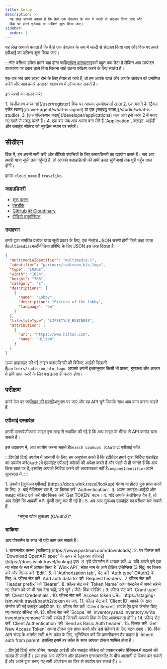 ```yaml
---
title: Setup
description: >-
  यह लेख आपको बताता है कि कैसे एक डेवलपर के रूप में जल्दी से सेटअप किया जाए और
  विंक पर हमारे एपीआई का परीक्षण शुरू किया जाए।
sidebar:
  order: 1
---
```


यह लेख आपको बताता है कि कैसे एक डेवलपर के रूप में जल्दी से सेटअप किया जाए और विंक पर हमारे एपीआई का परीक्षण शुरू किया जाए।

:::नोट
परीक्षण हमेशा हमारे यहां होना चाहिए[मंचन वातावरण](/getting-started/environments)इसमें बहुत कम डेटा है लेकिन आप उत्पादन वातावरण पर दबाव डाले बिना जितना चाहें उतना परीक्षण करने के लिए स्वतंत्र हैं।

एक बार जब आप लाइव होने के लिए तैयार हो जाते हैं, तो हम आपके खाते और आपके आवेदन को प्रमाणित करेंगे और आप हमारे उत्पादन वातावरण में लॉन्च कर सकते हैं।

इन चरणों का पालन करें:

<Steps>
  1. [पंजीकरण करवाना](/user/register) विंक पर आपका उपयोगकर्ता खाता
  2. एक बनाने के [ट्रैवल एजेंट खाता](/travel-agent/what-is-agent) या एक [सहबद्ध खाता](/studio/what-is-studio).
  3. [एक एप्लिकेशन बनाएं](/developer/applications) जहां आप इसे चरण 2 में बनाए गए खाते से संबद्ध करते हैं।
  4. एक बार जब आप अपना बना लेते हैं `Application`, क्लाइंट-आईडी और क्लाइंट सीक्रेट को सुरक्षित स्थान पर सहेजें।
</Steps>


## सीडीएन

विंक में, हम अपनी सभी छवि और वीडियो संपत्तियों के लिए क्लाउडिनरी का उपयोग करते हैं। जब आप हमारी यात्रा सूची तक पहुँचते हैं, तो आपको क्लाउडिनरी की सभी उन्नत सुविधाओं तक पूरी पहुँच प्राप्त होगी।

हमारा `cloud_name` है  `traveliko`.

### क्लाउडिनरी

* [शुरू करना](https://cloudinary.com/documentation/dev_kickstart)
* [एसडीके](https://cloudinary.com/documentation/cloudinary_sdks)
* [GitHub पर Cloudinary](https://github.com/cloudinary)
* [वीडियो ट्यूटोरियल](https://cloudinary.com/documentation/cloudinary_sdks_tutorials)

### उदाहरण

हमारे द्वारा समर्थित प्रत्येक यात्रा सूची प्रकार के लिए, एक नेस्टेड JSON सरणी होगी जिसे कहा जाता है`multimedias`मल्टीमीडिया प्रविष्टि के लिए JSON इस तरह दिखता है:

```json {3}
{
  "multimediaIdentifier": "multimedia-1",
  "identifier": "partners/radisson_blu_logo",
  "type": "IMAGE",
  "width": "1024",
  "height": "768",
  "category": "1",
  "descriptions": [
    {
      "name": "Lobby",
      "description": "Picture of the lobby",
      "language": "en"
    }
  ],
  "lifestyleType": "LIFESTYLE_BUSINESS",
  "attribution": [
    {
      "url": "https://www.hilton.com",
      "name": "Hilton"
    }
  ]
}
```

ऊपर हाइलाइट की गई लाइन क्लाउडिनरी की विशिष्ट आईडी दिखाती है`partners/radisson_blu_logo`. आपको अपनी इच्छानुसार किसी भी प्रारूप, गुणवत्ता और आकार में छवि प्राप्त करने के लिए बस इतना ही करना होगा।

## परीक्षण

हमारे पेज पर जाएँ[शहद की मक्खी](/developer/apis)अनुभाग पर जाएं और वह API चुनें जिसके साथ आप काम करना चाहते हैं.

### एपीआई दस्तावेज़

हमारी दस्तावेज़ीकरण साइट इस तरह से स्थापित की गई है कि आप साइट के भीतर से API कमांड चला सकते हैं।

इस उदाहरण में, आप उपयोग करना चाहते हैं`Search Lookups (OAuth2)`एपीआई कॉल.

:::टिप\[प्रो टिप]
उपयोग में आसानी के लिए, हम अनुशंसा करते हैं कि इंटीग्रेटर हमारे द्वारा निर्दिष्ट एंडपॉइंट का उपयोग करें`OAuth2`वे एंडपॉइंट एपीआई कॉलर्स की अपेक्षा करते हैं और पहले से ही जानते हैं कि आप किस खाते पर हैं, इसलिए आपको निर्दिष्ट करने की आवश्यकता नहीं है`companyIdentifier`अपने यूआरएल में.
:::

<Steps>
  1. उपयोग [लुकअप एपीआई](https://docs.wink.travel/lookup) गंतव्य या होटल पुनः प्राप्त करने के लिए.
  2. बाएं नेविगेशन बार में, पर क्लिक करें `Authentication`.
  3. अपना क्लाइंट-आईडी और क्लाइंट सीक्रेट दर्ज करें और क्लिक करें `Get TOKEN` बटन।
  4. यदि आपके क्रेडेंशियल वैध हैं, तो आप देखेंगे कि आपकी API कुंजी लागू कर दी गई है।
  5. अब आप लुकअप एंडपॉइंट का परीक्षण कर सकते हैं.
</Steps>


<figure>
  <CloudinaryImage width="700" height="265" resize="scale" quality="best" alt="लुकअप API समापन बिंदु" src="academy/lookup-api-call" errorImage="noimage_opaque_nyrtl0.png" />

  <figcaption>*नमूना खोज लुकअप (OAuth2)*</figcaption>
</figure>


### डाकिया

आप पोस्टमैन के साथ भी यही काम कर सकते हैं।

<Steps>
  1. डाउनलोड करना [डाकिया](https://www.postman.com/downloads).
  2. पर क्लिक करें `Download OpenAPI spec` के ऊपर से [लुकअप एपीआई](https://docs.wink.travel/lookup) पृष्ठ.
  3. इसे पोस्टमैन में आयात करें.
  4. यदि आपने इसे एक नए संग्रह के रूप में आयात किया है `Wink API`, संग्रह नाम के आगे क्षैतिज एलिप्सिस (3 बिंदु) पर क्लिक करें और क्लिक करें `Edit`.
  5. में `Authorization tab`, सेट करें `Auth type` OAuth2 के लिए.
  6. फ़ील्ड सेट करें `Add auth data to` को `Request headers`.
  7. फ़ील्ड सेट करें `Header prefix` को `Bearer`.
  8. फ़ील्ड सेट करें `Token Name` आप पोस्टमैन में अपने सहेजे गए टोकन को जो भी नाम देना चाहें, उसे चुनें। जैसे: विंक स्टेजिंग।
  9. फ़ील्ड सेट करें `Grant type` को `Client Credentials`.
  10. फ़ील्ड सेट करें `Access token URL` https://staging-iam.wink.travel/oauth2/token पर जाएं.
  11. फ़ील्ड सेट करें `Client ID` आपके ऐप द्वारा जेनरेट की गई क्लाइंट आईडी पर.
  12. फ़ील्ड सेट करें `Client Secret` आपके ऐप द्वारा जेनरेट किए गए क्लाइंट सीक्रेट को.
  13. फ़ील्ड सेट करें `Scope` को `inventory.read inventory.write inventory.remove`ये सभी स्कोप हैं जिनकी आपको विंक के लिए आवश्यकता होगी।
  14. फ़ील्ड सेट करें `Client Authentication` को `Send as Basic Auth header`.
  15. क्लिक करें `Get New Access Token` अपना टोकन पुनः प्राप्त करने और उसे सहेजने के लिए बटन दबाएं।
  16. विंक API संग्रह के अंतर्गत सभी API कॉल के लिए, सुनिश्चित करें कि प्रमाणीकरण टैब कहता है `Inherit auth from parent` इसलिए इसमें हर कॉल के साथ आपका टोकन शामिल होता है।
</Steps>


:::टिप\[प्रो टिप]
सर्वर डोमेन, क्लाइंट आईडी और क्लाइंट सीक्रेट को एनवायरनमेंट वैरिएबल में बदलने की सलाह दी जाती है। इस तरह आप स्टेजिंग और प्रोडक्शन एनवायरनमेंट के बीच आसानी से स्विच कर सकते हैं और अपने द्वारा बनाए गए सभी ऑपरेशन का फिर से उपयोग कर सकते हैं।
:::

